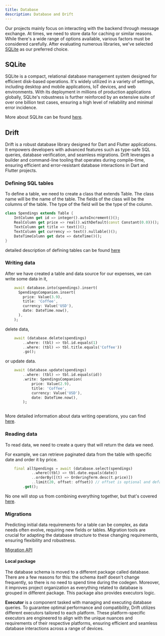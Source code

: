 ```yaml
---
title: Database
description: Database and Drift
---
```


Our projects mainly focus on interacting with the backend through message exchange. 
At times, we need to store data for caching or similar reasons. While there's a wide 
range of options available, various factors must be considered carefully. After evaluating 
numerous libraries, we've selected [SQLite](https://www.sqlite.org/index.html) as 
our preferred choice.

## SQLite

SQLite is a compact, relational database management system designed for efficient 
disk-based operations. It's widely utilized in a variety of settings, including 
desktop and mobile applications, IoT devices, and web environments. With its deployment 
in millions of production applications globally, SQLite's robustness is further reinforced 
by an extensive suite of over one billion test cases, ensuring a high level of reliability 
and minimal error incidence.

More about SQLite can be found [here](https://www.sqlite.org/whentouse.html).

## Drift

Drift is a robust database library designed for Dart and Flutter applications. It empowers developers with
advanced features such as type-safe SQL queries, database verification, and seamless migrations. Drift
leverages a builder and command-line tooling that operates during compile-time, ensuring efficient and
error-resistant database interactions in Dart and Flutter projects.

### Defining SQL tables

To define a table, we need to create a class that extends Table. The class name will be the name of the
table. The fields of the class will be the columns of the table. The type of the field will be the type
of the column.

```dart
class Spendings extends Table {
    IntColumn get id => integer().autoIncrement()();
    RealColumn get price => real().withDefault(const Constant(0.0))();
    TextColumn get title => text()();
    TextColumn get currency => text().nullable()();
    DateTimeColumn get date => dateTime()();
}
```

detailed description of defining tables can be found
[here](https://drift.simonbinder.eu/docs/getting-started/advanced_dart_tables/)

### Writing data

After we have created a table and data source for our expenses, we can write some data in it,

```dart
    await database.into(spendings).insert(
      SpendingsCompanion.insert(
        price: Value(3.9),
        title: 'Coffee',
        currency: Value('USD'),
        date: DateTime.now(),
      ),
    );
```

delete data,

```dart
    await (database.delete(spendings)
        ..where: (tbl) => tbl.id.equals(1)
        ..where: (tbl) => tbl.title.equals('Coffee'))
        .go();
```

or update data.

```dart
    await (database.update(spendings)
        ..where: (tbl) => tbl.id.equals(id))
        .write: SpendingsCompanion(
            price: Value(2.9),
            title: 'Coffee',
            currency: Value('USD'),
            date: DateTime.now(),
        );
    
```

More detailed information about data writing operations, you can find  
[here](https://drift.simonbinder.eu/docs/dart-api/writes/).

### Reading data

To read data, we need to create a query that will return the data we need.

For example, we can retrieve paginated data from the table with specific date and order it by price.

```dart
    final allSpendings = await (database.select(spendings)
            ..where((tbl) => tbl.date.equals(date))
            ..orderBy([(t) => OrderingTerm.desc(t.price)])
            ..limit(20, offset: offset)) // offset is optional and defaults to 0, used for pagination
        .get();
```

No one will stop us from combining everything together, but that's covered
[here](https://drift.simonbinder.eu/docs/dart-api/select/).

### Migrations

Predicting initial data requirements for a table can be complex, as data needs often evolve, 
requiring new fields or tables. Migration tools are crucial for adapting the database structure 
to these changing requirements, ensuring flexibility and robustness.


[Migration API](https://drift.simonbinder.eu/docs/migrations/)


#### Local package

The database schema is moved to a different package called database. There are a few reasons 
for this: the schema itself doesn't change frequently, so there is no need to spend time during 
the codegen. Moreover, it improves project organization as everything related to database is 
grouped in different package. This package also provides executors logic.

**Executor** is a component tasked with managing and executing database queries. To guarantee optimal 
performance and compatibility, Drift utilizes different executors tailored to each platform. These 
platform-specific executors are engineered to align with the unique nuances and requirements of their 
respective platforms, ensuring efficient and seamless database interactions across a range of devices.